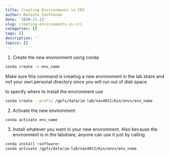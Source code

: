 ```yaml
---
title: Creating Environments in CRI
author: Natasha Santhanam
date: '2020-11-13'
slug: creating-environments-in-cri
categories: []
tags: []
description: ''
topics: []
---
```


1) Create the new environment using conda
```sh
conda create -n env_name
```

Make sure this command is creating a new environment in the lab share and not your own personal directory since you will run out of disk space

to specify where to install the environment use

```sh
conda create --prefix /gpfs/data/im-lab/nas40t2/bin/envs/env_name 
```

2) Activate the new environment

```sh
conda activate env_name
```

3) Install whatever you want in your new environment. Also because the environment is in the labshare, anyone can use it just by calling

```sh
conda install <software>
conda activate /gpfs/data/im-lab/nas40t2/bin/envs/env_name
```



